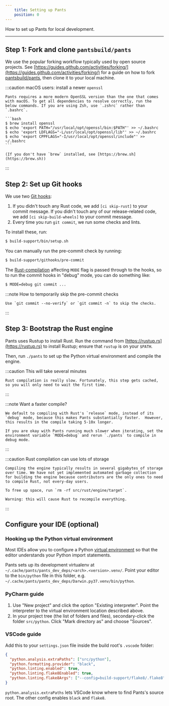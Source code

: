 ```yaml
---
    title: Setting up Pants
    position: 0
---
```


How to set up Pants for local development.

---

## Step 1: Fork and clone `pantsbuild/pants`

We use the popular forking workflow typically used by open source projects. See [https://guides.github.com/activities/forking/](https://guides.github.com/activities/forking/) for a guide on how to fork [pantsbuild/pants](https://github.com/pantsbuild/pants), then clone it to your local machine.

:::caution macOS users: install a newer `openssl`

    Pants requires a more modern OpenSSL version than the one that comes with macOS. To get all dependencies to resolve correctly, run the below commands. If you are using Zsh, use `.zshrc` rather than `.bashrc`.

    ```bash
    $ brew install openssl
    $ echo 'export PATH="/usr/local/opt/openssl/bin:$PATH"' >> ~/.bashrc
    $ echo 'export LDFLAGS="-L/usr/local/opt/openssl/lib"' >> ~/.bashrc
    $ echo 'export CPPFLAGS="-I/usr/local/opt/openssl/include"' >> ~/.bashrc
    ```

    (If you don't have `brew` installed, see [https://brew.sh](https://brew.sh))

:::

## Step 2: Set up Git hooks

We use two [Git hooks](https://git-scm.com/book/en/v2/Customizing-Git-Git-Hooks):

1. If you didn't touch any Rust code, we add `[ci skip-rust]` to your commit message. If you didn't touch any of our release-related code, we add `[ci skip-build-wheels]` to your commit message.
2. Every time you run `git commit`, we run some checks and lints.

To install these, run:

```bash
$ build-support/bin/setup.sh
```

You can manually run the pre-commit check by running:

```bash
$ build-support/githooks/pre-commit
```

The [Rust-compilation](doc:contributions-rust) affecting `MODE` flag is passed through to the hooks, so to run the commit hooks in "debug" mode, you can do something like:

```bash
$ MODE=debug git commit ...
```

:::note How to temporarily skip the pre-commit checks

    Use `git commit --no-verify` or `git commit -n` to skip the checks.

:::

## Step 3: Bootstrap the Rust engine

Pants uses Rustup to install Rust. Run the command from [https://rustup.rs](https://rustup.rs) to install Rustup; ensure that `rustup` is on your `$PATH`.

Then, run `./pants` to set up the Python virtual environment and compile the engine.

:::caution This will take several minutes

    Rust compilation is really slow. Fortunately, this step gets cached, so you will only need to wait the first time.

:::

:::note Want a faster compile?

    We default to compiling with Rust's `release` mode, instead of its `debug` mode, because this makes Pants substantially faster.  However, this results in the compile taking 5-10x longer.

    If you are okay with Pants running much slower when iterating, set the environment variable `MODE=debug` and rerun `./pants` to compile in debug mode.

:::

:::caution Rust compilation can use lots of storage

    Compiling the engine typically results in several gigabytes of storage over time. We have not yet implemented automated garbage collection for building the engine because contributors are the only ones to need to compile Rust, not every-day users.

    To free up space, run `rm -rf src/rust/engine/target`.

    Warning: this will cause Rust to recompile everything.

:::

## Configure your IDE (optional)

### Hooking up the Python virtual environment

Most IDEs allow you to configure a Python [virtual environment](https://docs.python.org/3/tutorial/venv.html) so that the editor understands your Python import statements.

Pants sets up its development virtualenv at `~/.cache/pants/pants_dev_deps/<arch>.<version>.venv/`. Point your editor to the `bin/python` file in this folder, e.g. `~/.cache/pants/pants_dev_deps/Darwin.py37.venv/bin/python`.

### PyCharm guide

1. Use "New project" and click the option "Existing interpreter". Point the interpreter to the virtual environment location described above.
2. In your project tree (the list of folders and files), secondary-click the folder `src/python`. Click "Mark directory as" and choose "Sources".

### VSCode guide

Add this to your `settings.json` file inside the build root's `.vscode` folder:

```json title="settings.json"
{
  "python.analysis.extraPaths": ["src/python"],
  "python.formatting.provider": "black",
  "python.linting.enabled": true,
  "python.linting.flake8Enabled": true,
  "python.linting.flake8Args": ["--config=build-support/flake8/.flake8"]
}
```

`python.analysis.extraPaths` lets VSCode know where to find Pants's source root. The other config enables `black` and `flake8`.
